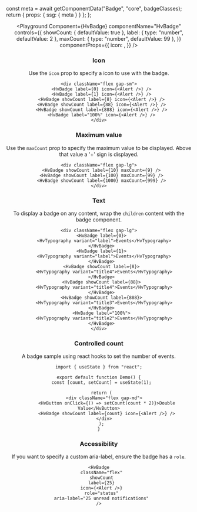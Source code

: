 


  const meta = await getComponentData("Badge", "core", badgeClasses);
  return { props: { ssg: { meta } } };
};

<Header />

<Playground
  Component={HvBadge}
  componentName="HvBadge"
  controls={{
    showCount: { defaultValue: true },
    label: { type: "number", defaultValue: 2 },
    maxCount: { type: "number", defaultValue: 99 },
  }}
  componentProps={{
    icon: <Alert />,
  }}
/>

### Icon

Use the `icon` prop to specify a icon to use with the badge.

```tsx live
<div className="flex gap-sm">
  <HvBadge label={0} icon={<Alert />} />
  <HvBadge label={1} icon={<Alert />} />
  <HvBadge showCount label={8} icon={<Alert />} />
  <HvBadge showCount label={88} icon={<Alert />} />
  <HvBadge showCount label={888} icon={<Alert />} />
  <HvBadge label="100%" icon={<Alert />} />
</div>
```

### Maximum value

Use the `maxCount` prop to specify the maximum value to be displayed. Above that value a '+' sign is displayed.

```tsx live
<div className="flex gap-lg">
  <HvBadge showCount label={10} maxCount={9} />
  <HvBadge showCount label={100} maxCount={99} />
  <HvBadge showCount label={1000} maxCount={999} />
</div>
```

### Text

To display a badge on any content, wrap the `children` content with the badge component.

```tsx live
<div className="flex gap-lg">
  <HvBadge label={0}>
    <HvTypography variant="label">Events</HvTypography>
  </HvBadge>
  <HvBadge label={1}>
    <HvTypography variant="label">Events</HvTypography>
  </HvBadge>
  <HvBadge showCount label={8}>
    <HvTypography variant="title4">Events</HvTypography>
  </HvBadge>
  <HvBadge showCount label={88}>
    <HvTypography variant="title4">Events</HvTypography>
  </HvBadge>
  <HvBadge showCount label={888}>
    <HvTypography variant="title3">Events</HvTypography>
  </HvBadge>
  <HvBadge label="100%">
    <HvTypography variant="title2">Events</HvTypography>
  </HvBadge>
</div>
```

### Controlled count

A badge sample using react hooks to set the number of events.

```tsx live
import { useState } from "react";

export default function Demo() {
  const [count, setCount] = useState(1);

  return (
    <div className="flex gap-md">
      <HvButton onClick={() => setCount(count * 2)}>Double Value</HvButton>
      <HvBadge showCount label={count} icon={<Alert />} />
    </div>
  );
}
```

### Accessibility

If you want to specify a custom aria-label, ensure the badge has a `role`.

```tsx live
<HvBadge
  className="flex"
  showCount
  label={25}
  icon={<Alert />}
  role="status"
  aria-label="25 unread notifications"
/>
```
